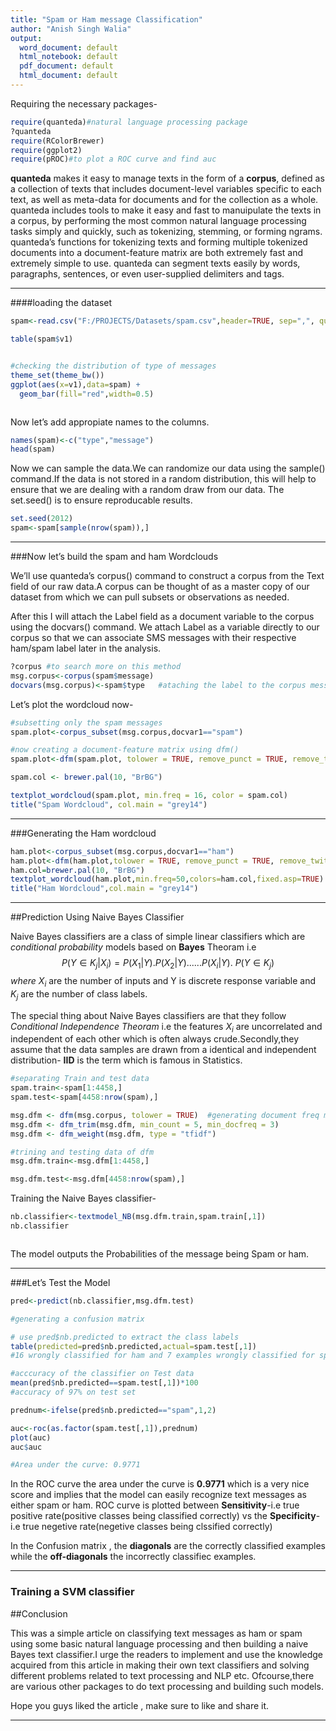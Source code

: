 ```yaml
---
title: "Spam or Ham message Classification"
author: "Anish Singh Walia"
output:
  word_document: default
  html_notebook: default
  pdf_document: default
  html_document: default
---
```



Requiring the necessary packages-
```r

require(quanteda)#natural language processing package
?quanteda 
require(RColorBrewer)
require(ggplot2)
require(pROC)#to plot a ROC curve and find auc


```

__quanteda__ makes it easy to manage texts in the form of a __corpus__, defined as a collection of texts that includes document-level variables specific to each text, as well as meta-data for documents and for the collection as a whole. quanteda includes tools to make it easy and fast to manuipulate the texts in a corpus, by performing the most common natural language processing tasks simply and quickly, such as tokenizing, stemming, or forming ngrams. quanteda’s functions for tokenizing texts and forming multiple tokenized documents into a document-feature matrix are both extremely fast and extremely simple to use. quanteda can segment texts easily by words, paragraphs, sentences, or even user-supplied delimiters and tags.

--------------


####loading the dataset


```r
spam<-read.csv("F:/PROJECTS/Datasets/spam.csv",header=TRUE, sep=",", quote='\"\"', stringsAsFactors=FALSE)

table(spam$v1)


#checking the distribution of type of messages
theme_set(theme_bw())
ggplot(aes(x=v1),data=spam) +
  geom_bar(fill="red",width=0.5)



```

Now let's add appropiate names to the columns.


```r
names(spam)<-c("type","message")
head(spam)


```

Now we can sample the data.We can randomize our data using the sample() command.If the data is not stored in a random distribution, this will help to ensure that we are dealing with a random draw from our data. The set.seed() is to ensure reproducable results.

```r
set.seed(2012)
spam<-spam[sample(nrow(spam)),]

```


------------------


###Now let's build the spam and ham Wordclouds

We'll use quanteda's corpus() command to construct a corpus from the Text field of our raw data.A corpus can be thought of as a master copy of our dataset from which we can pull subsets or observations as needed.

After this I will attach the Label field as a document variable to the corpus using the docvars() command. We attach Label as a variable directly to our corpus so that we can associate SMS messages with their respective ham/spam label later in the analysis.

```r

?corpus #to search more on this method
msg.corpus<-corpus(spam$message)
docvars(msg.corpus)<-spam$type   #ataching the label to the corpus message text

```

Let's plot the wordcloud now-

```r
#subsetting only the spam messages
spam.plot<-corpus_subset(msg.corpus,docvar1=="spam")

#now creating a document-feature matrix using dfm()
spam.plot<-dfm(spam.plot, tolower = TRUE, remove_punct = TRUE, remove_twitter = TRUE, remove_numbers = TRUE, remove=stopwords("SMART"))

spam.col <- brewer.pal(10, "BrBG")  

textplot_wordcloud(spam.plot, min.freq = 16, color = spam.col)  
title("Spam Wordcloud", col.main = "grey14")

```



------------


###Generating the Ham wordcloud

```r
ham.plot<-corpus_subset(msg.corpus,docvar1=="ham")
ham.plot<-dfm(ham.plot,tolower = TRUE, remove_punct = TRUE, remove_twitter = TRUE, remove_numbers = TRUE,remove=c("gt", "lt", stopwords("SMART")))
ham.col=brewer.pal(10, "BrBG")  
textplot_wordcloud(ham.plot,min.freq=50,colors=ham.col,fixed.asp=TRUE)
title("Ham Wordcloud",col.main = "grey14")

```

-------------


##Prediction Using Naive Bayes Classifier

Naive Bayes classifiers are a class of simple linear classifiers which  are *conditional probability* models based on __Bayes__ Theoram i.e 
$$P(Y \in K_j | X_i) = P(X_1|Y).P(X_2|Y)......P(X_i|Y) . \ P(Y \in K_j)$$ 
$where \  X_i \ \text{are the number of inputs and Y is discrete response variable and } K_j \ \text{are the number of class labels}$.

The special thing about Naive Bayes classifiers are that they follow _Conditional Independence Theoram_ i.e the features $X_i$ are uncorrelated and independent of each other which is often always crude.Secondly,they assume that the data samples are drawn from a identical and independent distribution- __IID__ is the term which is famous in Statistics.


```r
#separating Train and test data
spam.train<-spam[1:4458,]
spam.test<-spam[4458:nrow(spam),]

msg.dfm <- dfm(msg.corpus, tolower = TRUE)  #generating document freq matrix
msg.dfm <- dfm_trim(msg.dfm, min_count = 5, min_docfreq = 3)  
msg.dfm <- dfm_weight(msg.dfm, type = "tfidf") 

#trining and testing data of dfm 
msg.dfm.train<-msg.dfm[1:4458,]

msg.dfm.test<-msg.dfm[4458:nrow(spam),]


```

Training the Naive Bayes classifier-

```r

nb.classifier<-textmodel_NB(msg.dfm.train,spam.train[,1])
nb.classifier



```

The model outputs the Probabilities of the message being Spam or ham.


------------

###Let's Test the Model 

```r

pred<-predict(nb.classifier,msg.dfm.test)

#generating a confusion matrix

# use pred$nb.predicted to extract the class labels
table(predicted=pred$nb.predicted,actual=spam.test[,1])
#16 wrongly classified for ham and 7 examples wrongly classified for spam

#acccuracy of the classifier on Test data
mean(pred$nb.predicted==spam.test[,1])*100
#accuracy of 97% on test set

prednum<-ifelse(pred$nb.predicted=="spam",1,2)

auc<-roc(as.factor(spam.test[,1]),prednum)
plot(auc)
auc$auc

#Area under the curve: 0.9771
```
In the ROC curve the area under the curve is __0.9771__ which is a very nice score and implies that the model can easily recognize text messages as either spam or ham.
ROC curve is plotted between __Sensitivity__-i.e true positive rate(positive classes being classified correctly) vs the __Specificity__-i.e true negetive rate(negetive classes being clssified correctly)

In the Confusion matrix , the __diagonals__ are the correctly classified examples while the __off-diagonals__ the incorrectly classifiec examples.



------------------------------



### Training a SVM classifier


##Conclusion


This was a simple article on classifying text messages as ham or spam using some basic natural language processing and then building a naive Bayes text classifier.I urge the readers to implement and use the knowledge acquired from this article in making their own text classifiers and solving different problems related to text processing and NLP etc.
Ofcourse,there are various other packages to do text processing and building such models.

Hope you guys liked the article , make sure to like and share it.



-------------------------------------------------------------------------




